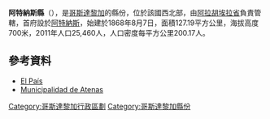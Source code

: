 {{Coord|9|58|51|N|84|24|23|W|display=title}}

'''阿特納斯縣'''（{{lang-es|Cantón de Atenas}}），是[[哥斯達黎加|哥斯達黎加]]的縣份，位於該國西北部，由[[阿拉胡埃拉省|阿拉胡埃拉省]]負責管轄，首府設於[[阿特納斯區|阿特納斯]]，始建於1868年8月7日，面積127.19平方公里，海拔高度700米，2011年人口25,460人，人口密度每平方公里200.17人。

==參考資料==
*[https://web.archive.org/web/20101209084054/http://elpais.cr/articulos.php?id=37619 El País]
*[http://www.atenasmuni.go.cr/ Municipalidad de Atenas] {{Wayback|url=http://www.atenasmuni.go.cr/ |date=20210303104658 }}

{{哥斯達黎加省份}}
[[Category:哥斯達黎加行政區劃|Category:哥斯達黎加行政區劃]]
[[Category:哥斯達黎加縣份|Category:哥斯達黎加縣份]]
